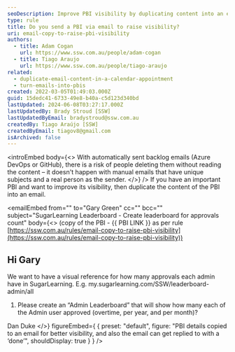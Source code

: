 ```yaml
---
seoDescription: Improve PBI visibility by duplicating content into an email with unique subject and sender.
type: rule
title: Do you send a PBI via email to raise visibility?
uri: email-copy-to-raise-pbi-visibility
authors:
  - title: Adam Cogan
    url: https://www.ssw.com.au/people/adam-cogan
  - title: Tiago Araujo
    url: https://www.ssw.com.au/people/tiago-araujo
related:
  - duplicate-email-content-in-a-calendar-appointment
  - turn-emails-into-pbis
created: 2022-03-05T01:49:03.000Z
guid: 15dedc41-6733-49e8-b40a-c5d123d340bd
lastUpdated: 2024-06-08T03:27:17.000Z
lastUpdatedBy: Brady Stroud [SSW]
lastUpdatedByEmail: bradystroud@ssw.com.au
createdBy: Tiago Araújo [SSW]
createdByEmail: tiagov8@gmail.com
isArchived: false
---
```


<introEmbed
  body={<>
With automatically sent backlog emails (Azure DevOps or GitHub), there is a risk of people deleting them without reading the content – it doesn't happen with manual emails that have unique subjects and a real person as the sender.
  </>}
/>
If you have an important PBI and want to improve its visibility, then duplicate the content of the PBI into an email.

<emailEmbed
  from=""
  to="Gary Green"
  cc=""
  bcc=""
  subject="SugarLearning Leaderboard - Create leaderboard for approvals count"
  body={<>
    (copy of the PBI - &#123;&#123; PBI LINK &#125;&#125; as per rule [https://ssw.com.au/rules/email-copy-to-raise-pbi-visibility](https://ssw.com.au/rules/email-copy-to-raise-pbi-visibility))

## Hi Gary

We want to have a visual reference for how many approvals each admin have in SugarLearning.
E.g. my&#46;sugarlearning&#46;com/SSW/leaderboard-admin/all

1. Please create an “Admin Leaderboard” that will show how many each of the Admin user approved (overtime, per year, and per month)?

Dan Duke
  </>}
  figureEmbed={ {
    preset: "default",
    figure: "PBI details copied to an email for better visibility, and also the email can get replied to with a ‘done’",
    shouldDisplay: true
  } }
/>
